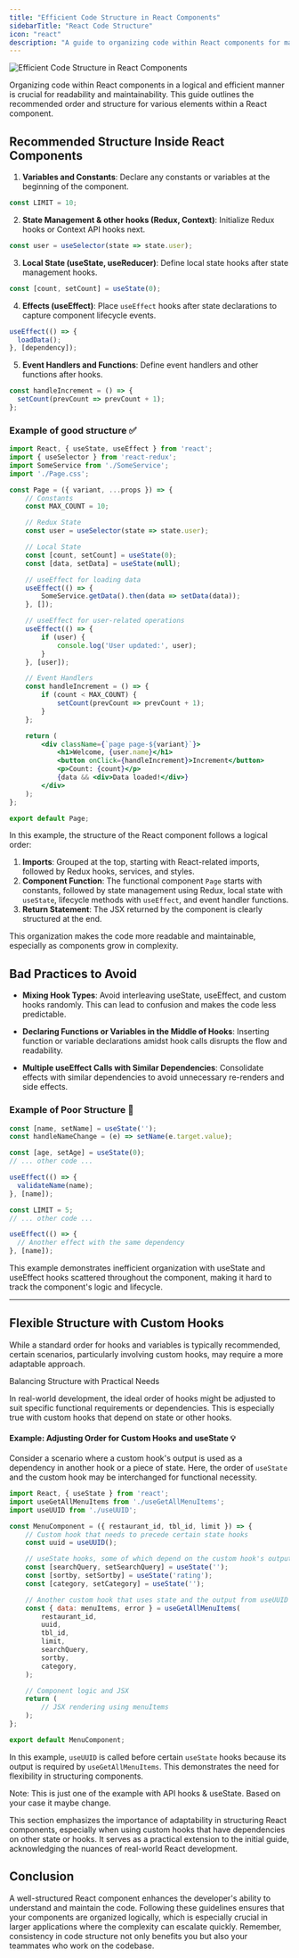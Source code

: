 ```yaml
---
title: "Efficient Code Structure in React Components"
sidebarTitle: "React Code Structure"
icon: "react"
description: "A guide to organizing code within React components for maximum efficiency and readability, including best practices and common pitfalls."
---
```


<Frame>
  <img
    style={{ borderRadius: "0.5rem" }}
    alt="Efficient Code Structure in React Components"
    src="https://images.unsplash.com/photo-1476514525535-07fb3b4ae5f1?q=80&w=3270&auto=format&fit=crop&ixlib=rb-4.0.3&ixid=M3wxMjA3fDB8MHxwaG90by1wYWdlfHx8fGVufDB8fHx8fA%3D%3D"
  />
</Frame>

Organizing code within React components in a logical and efficient manner is crucial for readability and maintainability. This guide outlines the recommended order and structure for various elements within a React component.

## Recommended Structure Inside React Components

1. **Variables and Constants**: Declare any constants or variables at the beginning of the component.

```jsx
const LIMIT = 10;
```

2. **State Management & other hooks (Redux, Context)**: Initialize Redux hooks or Context API hooks next.

```jsx
const user = useSelector(state => state.user);
```

3. **Local State (useState, useReducer)**: Define local state hooks after state management hooks.

```jsx
const [count, setCount] = useState(0);
```

4. **Effects (useEffect)**: Place `useEffect` hooks after state declarations to capture component lifecycle events.

```jsx
useEffect(() => {
  loadData();
}, [dependency]);
```

5. **Event Handlers and Functions**: Define event handlers and other functions after hooks.

```jsx
const handleIncrement = () => {
  setCount(prevCount => prevCount + 1);
};
```

### Example of good structure ✅

```jsx
import React, { useState, useEffect } from 'react';
import { useSelector } from 'react-redux';
import SomeService from './SomeService';
import './Page.css';

const Page = ({ variant, ...props }) => {
    // Constants
    const MAX_COUNT = 10;

    // Redux State
    const user = useSelector(state => state.user);

    // Local State
    const [count, setCount] = useState(0);
    const [data, setData] = useState(null);

    // useEffect for loading data
    useEffect(() => {
        SomeService.getData().then(data => setData(data));
    }, []);

    // useEffect for user-related operations
    useEffect(() => {
        if (user) {
            console.log('User updated:', user);
        }
    }, [user]);

    // Event Handlers
    const handleIncrement = () => {
        if (count < MAX_COUNT) {
            setCount(prevCount => prevCount + 1);
        }
    };

    return (
        <div className={`page page-${variant}`}>
            <h1>Welcome, {user.name}</h1>
            <button onClick={handleIncrement}>Increment</button>
            <p>Count: {count}</p>
            {data && <div>Data loaded!</div>}
        </div>
    );
};

export default Page;
```

In this example, the structure of the React component follows a logical order:

1. **Imports**: Grouped at the top, starting with React-related imports, followed by Redux hooks, services, and styles.
2. **Component Function**: The functional component `Page` starts with constants, followed by state management using Redux, local state with `useState`, lifecycle methods with `useEffect`, and event handler functions.
3. **Return Statement**: The JSX returned by the component is clearly structured at the end.

This organization makes the code more readable and maintainable, especially as components grow in complexity.


## Bad Practices to Avoid

- **Mixing Hook Types**: Avoid interleaving useState, useEffect, and custom hooks randomly. This can lead to confusion and makes the code less predictable.

- **Declaring Functions or Variables in the Middle of Hooks**: Inserting function or variable declarations amidst hook calls disrupts the flow and readability.

- **Multiple useEffect Calls with Similar Dependencies**: Consolidate effects with similar dependencies to avoid unnecessary re-renders and side effects.

### Example of Poor Structure 📛

```jsx
const [name, setName] = useState('');
const handleNameChange = (e) => setName(e.target.value);

const [age, setAge] = useState(0);
// ... other code ...

useEffect(() => {
  validateName(name);
}, [name]);

const LIMIT = 5;
// ... other code ...

useEffect(() => {
  // Another effect with the same dependency
}, [name]);
```

This example demonstrates inefficient organization with useState and useEffect hooks scattered throughout the component, making it hard to track the component's logic and lifecycle.

---


## Flexible Structure with Custom Hooks

While a standard order for hooks and variables is typically recommended, certain scenarios, particularly involving custom hooks, may require a more adaptable approach.

<Note>Balancing Structure with Practical Needs</Note>

In real-world development, the ideal order of hooks might be adjusted to suit specific functional requirements or dependencies. This is especially true with custom hooks that depend on state or other hooks.

#### Example: Adjusting Order for Custom Hooks and useState 💡

Consider a scenario where a custom hook's output is used as a dependency in another hook or a piece of state. Here, the order of `useState` and the custom hook may be interchanged for functional necessity.

```jsx
import React, { useState } from 'react';
import useGetAllMenuItems from './useGetAllMenuItems';
import useUUID from './useUUID';

const MenuComponent = ({ restaurant_id, tbl_id, limit }) => {
    // Custom hook that needs to precede certain state hooks
    const uuid = useUUID();

    // useState hooks, some of which depend on the custom hook's output
    const [searchQuery, setSearchQuery] = useState('');
    const [sortby, setSortby] = useState('rating');
    const [category, setCategory] = useState('');

    // Another custom hook that uses state and the output from useUUID
    const { data: menuItems, error } = useGetAllMenuItems(
        restaurant_id,
        uuid,
        tbl_id,
        limit,
        searchQuery,
        sortby,
        category,
    );

    // Component logic and JSX
    return (
        // JSX rendering using menuItems
    );
};

export default MenuComponent;
```

In this example, `useUUID` is called before certain `useState` hooks because its output is required by `useGetAllMenuItems`. This demonstrates the need for flexibility in structuring components.

<Info>Note: This is just one of the example with API hooks & useState. Based on your case it maybe change.</Info>

This section emphasizes the importance of adaptability in structuring React components, especially when using custom hooks that have dependencies on other state or hooks. It serves as a practical extension to the initial guide, acknowledging the nuances of real-world React development.

## Conclusion

A well-structured React component enhances the developer's ability to understand and maintain the code. Following these guidelines ensures that your components are organized logically, which is especially crucial in larger applications where the complexity can escalate quickly. Remember, consistency in code structure not only benefits you but also your teammates who work on the codebase.
